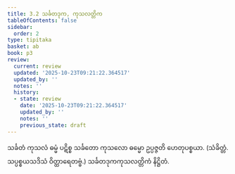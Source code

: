 ```yaml
---
title: 3.2 သင်္ခတဒုက, ကုသလတ္တိက
tableOfContents: false
sidebar:
  order: 2
type: tipitaka
basket: ab
book: p3
review:
  current: review
  updated: '2025-10-23T09:21:22.364517'
  updated_by: ''
  notes: ''
  history:
  - state: review
    date: '2025-10-23T09:21:22.364517'
    updated_by: ''
    notes: ''
    previous_state: draft
---
```



<ReviewStatus review={frontmatter.review} showDetails={true} />

<HypothesisAnnotation frontmatter={frontmatter} />

<DynamicBreadcrumb />

<Division number="14" book="p3" e="ch" v="39" p="349">

<Paragraph number="1497" book="p3">
သင်္ခတံ ကုသလံ ဓမ္မံ ပဋိစ္စ သင်္ခတော ကုသလော ဓမ္မော ဥပ္ပဇ္ဇတိ ဟေတုပစ္စယာ. (သံခိတ္တံ. သပ္ပစ္စယသဒိသံ ဝိတ္ထာရေတဗ္ဗံ.)

</Paragraph>
</Division>

<Paragraph number="1498" type="center" book="p3">
သင်္ခတဒုကကုသလတ္တိကံ နိဋ္ဌိတံ.
</Paragraph>